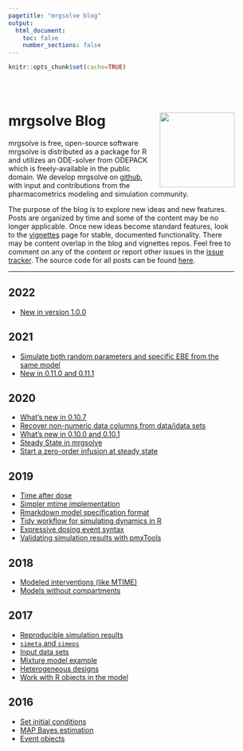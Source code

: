 ```yaml
---
pagetitle: "mrgsolve blog"
output: 
  html_document:
    toc: false
    number_sections: false
---
```


```r
knitr::opts_chunk$set(cache=TRUE)
```


<style type="text/css">
.title {
  display: none;
}

#getting-started img {
  margin-right: 10px;
}

</style>

<div class="row" style="padding-top: 30px; width: 90%">
<!--div class="col-sm-6"-->

# **mrgsolve <blu>Blog</blu>** <img src="images/mrgsolve_hex.png" align="right" width="150px"></img>


mrgsolve is free, open-source software
mrgsolve is distributed as a package for R and utilizes an ODE-solver from 
ODEPACK which is freely-available in the public domain.  We develop mrgsolve 
on [github](http://www.github.com/metrumresearchgroup/mrgsolve), with input and 
contributions from the pharmacometrics modeling and simulation community.  


The purpose of the blog is to explore new ideas and new features. Posts
are organized by time and some of the content may be no longer applicable. 
Once new ideas become standard features, look to the [vignettes](https://mrgsolve.github.io/vignettes) page for stable, 
documented functionality.  There may be content overlap in the 
blog and vignettes repos. Feel free to comment on any of the 
content or report other issues in the [issue tracker](https://github.com/mrgsolve/blog/issues).  The source code 
for all posts can be found [here](https://github.com/mrgsolve/blog/).

<hr></hr>


## 2022
  - [New in version 1.0.0](new-1-0-1.html)

## 2021
  - [Simulate both random parameters and specific EBE from the same model](simulate-ebe.html)
  - [New in 0.11.0 and 0.11.1](new-0-11-0.html)

## 2020
  - [What's new in 0.10.7](new-0-10-7.html)
  - [Recover non-numeric data columns from data/idata sets](recover.html)
  - [What's new in 0.10.0 and 0.10.1](new-0-10-1.html)
  - [Steady State in mrgsolve](steady-state.html)
  - [Start a zero-order infusion at steady state](zero-ss.html)

## 2019
  - [Time after dose](time_after_dose.html)
  - [Simpler mtime implementation](mtime.html)
  - [Rmarkdown model specification format](rmd_model.html)
  - [Tidy workflow for simulating dynamics in R](sir.html)
  - [Expressive dosing event syntax](2019-ev_rx.html)
  - [Validating simulation results with pmxTools](validation_pmxtools.html)

## 2018

  - [Modeled interventions (like MTIME)](2018-modeled-interventions.html)
  - [Models without compartments](2018-pred.html)

## 2017

  - [Reproducible simulation results](2017-reproducible.html)
  - [`simeta` and `simeps`](2017-simeta.html)
  - [Input data sets](2017-input_data_set.html)
  - [Mixture model example](2017-mixture-model.html)
  - [Heterogeneous designs](2017-as_deslist.html)
  - [Work with R objects in the model](2017-appx.html)

## 2016
  - [Set initial conditions](init.html)
  - [MAP Bayes estimation](map_bayes.html)
  - [Event objects](events.html)

</div>

